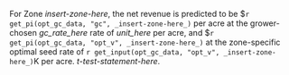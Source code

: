 For Zone _insert-zone-here_, the net revenue is predicted to be \$`r get_pi(opt_gc_data, "gc", _insert-zone-here_)` per acre at the grower-chosen _gc_rate_here_ rate of _unit_here_ per acre, and \$`r get_pi(opt_gc_data, "opt_v", _insert-zone-here_)` at the zone-specific optimal seed rate of `r get_input(opt_gc_data, "opt_v", _insert-zone-here_)`K per acre. _t-test-statement-here_.

